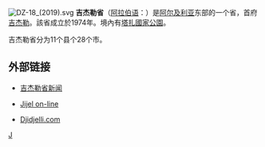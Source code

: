 {{Infobox Algerian Province 
 |capital                =吉杰勒
 |name                   =  吉杰勒省<br />{{lang|ar|ولاية جيج|}}
 |area                   =  2,399
 |arank                   =  
 |oos                  =   1 E9 m²
 |image                    =
 |pop                    =  573,208
 |prank                  = 
 |den                    = 
 |creation               = 
 |districts              = 11
 |municipalities         = 28
 |dial                   = 
 |code                   =18
|}}
[[File:DZ-18_(2019).svg|thumb]]
'''吉杰勒省'''（[[阿拉伯语|阿拉伯语]]：'''{{lang|ar|ولاية جيج|}}'''）是[[阿尔及利亚|阿尔及利亚]]东部的一个省，首府[[吉杰勒|吉杰勒]]。該省成立於1974年。境內有[[塔扎國家公園|塔扎國家公園]]。

吉杰勒省分为11个县个28个市。

==外部链接==
*{{fr icon}} [http://www.jijel.info 吉杰勒省新闻] {{Wayback|url=http://www.jijel.info/ |date=20210225052906 }}
*{{fr icon}} [https://web.archive.org/web/20070212055724/http://membres.lycos.fr/jijelwebcity/ Jijel on-line]
*{{fr icon}} [http://www.djidjelli.com Djidjelli.com] {{Wayback|url=http://www.djidjelli.com/ |date=20181106130309 }}

{{coord|display=title}}
{{Algeria-geo-stub}}

{{阿尔及利亚省份}}

[[Category:阿尔及利亚省份|J]]